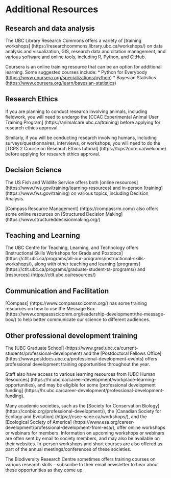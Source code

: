 # Additional Resources {-#additionalresources}

## Research and data analysis {-#research}

The UBC Library Research Commons offers a variety of [training workshops] (https://researchcommons.library.ubc.ca/workshops/) on data analysis and visualization, GIS, research data and citation management, and various software and online tools, including R, Python, and GitHub.

Coursera is an online training resource that can be an option for additional learning. Some suggested courses include:
* Python for Everybody ([https://www.coursera.org/specializations/python](https://www.coursera.org/specializations/python))
* Bayesian Statistics ([https://www.coursera.org/learn/bayesian-statistics](https://www.coursera.org/learn/bayesian-statistics))

## Research Ethics {-#ethics}
If you are planning to conduct research involving animals, including fieldwork, you will need to undergo the [CCAC Experimental Animal User Training Program] (https://animalcare.ubc.ca/training) before applying for research ethics approval.

Similarly, if you will be conducting research involving humans, including surveys/questionnaires, interviews, or workshops, you will need to do the [TCPS 2 Course on Research Ethics tutorial] (https://tcps2core.ca/welcome) before applying for research ethics approval. 

## Decision Science {-#sdm}
The US Fish and Wildlife Service offers both [online resources] (https://www.fws.gov/training/learning-resources) and in-person [training] (https://www.fws.gov/training) on various topics, including Decision Analysis.

[Compass Resource Management] (https://compassrm.com/) also offers some online resources on [Structured Decision Making] (https://www.structureddecisionmaking.org/)

## Teaching and Learning {-#teaching}
The UBC Centre for Teaching, Learning, and Technology offers [Instructional Skills Workshops for Grads and Postdocs] (https://ctlt.ubc.ca/programs/all-our-programs/instructional-skills-workshops/), along with other teaching and learning [programs] (https://ctlt.ubc.ca/programs/graduate-student-ta-programs/) and [resources] (https://ctlt.ubc.ca/resources/)

## Communication and Facilitation {-#communications}
[Compass] (https://www.compassscicomm.org/) has some training resources on how to use the Message Box (https://www.compassscicomm.org/leadership-development/the-message-box/) to help better communicate our science to different audiences. 


## Other professional development training {-#profdevel}
The [UBC Graduate School] (https://www.grad.ubc.ca/current-students/professional-development) and the [Postdoctoral Fellows Office] (https://www.postdocs.ubc.ca/professional-development-events) offers professional development training opportunities throughout the year. 

Staff also have access to various learning resources from [UBC Human Resources] (https://hr.ubc.ca/career-development/workplace-learning-opportunities), and may be eligible for some [professional development funding] (https://hr.ubc.ca/career-development/professional-development-funding). 

Many academic societies, such as the [Society for Conservation Biology]  (https://conbio.org/professional-development/), the [Canadian Society for Ecology and Evolution] (https://csee-scee.ca/workshops/), and the [Ecological Society of America] (https://www.esa.org/career-development/professional-development-from-esa/), offer online workshops or webinars for members. Information on upcoming workshops or webinars are often sent by email to society members, and may also be available on their websites. In-person workshops and short courses are also offered as part of the annual meetings/conferences of these societies.

The Biodiversity Research Centre sometimes offers training courses on various research skills - subscribe to their email newsletter to hear about these opportunities as they come up.


